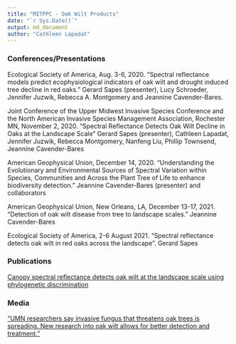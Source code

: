 ```yaml
---
title: "MITPPC - Oak Wilt Products"
date: "`r Sys.Date()`"
output: md_document
author: "Cathleen Lapadat"
---
```


### Conferences/Presentations  

Ecological Society of America, Aug. 3-6, 2020. "Spectral reflectance models predict ecophysiological indicators of oak wilt and drought induced tree decline in red oaks." Gerard Sapes (presenter), Lucy Schroeder, Jennifer Juzwik, Rebecca A. Montgomery and Jeannine Cavender-Bares.
 
Joint Conference of the Upper Midwest Invasive Species Conference and the North American Invasive Species Management Association, Rochester MN, November 2, 2020. “Spectral Reflectance Detects Oak Wilt Decline in Oaks at the Landscape Scale” Gerard Sapes (presenter), Cathleen Lapadat, Jennifer Juzwik, Rebecca Montgomery, Nanfeng Liu, Phillip Townsend, Jeannine Cavender-Bares

American Geophysical Union, December 14, 2020. “Understanding the Evolutionary and Environmental Sources of Spectral Variation within Species, Communities and Across the Plant Tree of Life to enhance biodiversity detection.” Jeannine Cavender-Bares (presenter) and collaborators

American Geophysical Union, New Orleans, LA, December 13-17, 2021. "Detection of oak wilt disease from tree to landscape scales." Jeannine Cavender-Bares  

Ecological Society of America, 2-6 August 2021. "Spectral reflectance detects oak wilt in red oaks across the landscape". Gerard Sapes    

### Publications

[Canopy spectral reflectance detects oak wilt at the landscape scale using phylogenetic discrimination]()

### Media

["UMN researchers say invasive fungus that threatens oak trees is spreading. New research into oak wilt allows for better detection and treatment."](https://mndaily.com/262507/news/tree-d-lightly-umn-researchers-say-invasive-fungus-threatens-oak-trees-is-spreading/)